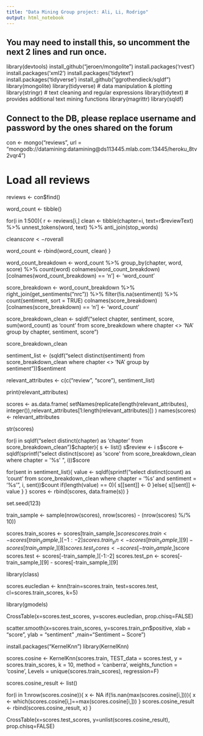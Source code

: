 ```yaml
---
title: "Data Mining Group project: Ali, Li, Rodrigo"
output: html_notebook
---
```

## You may need to install this, so uncomment the next 2 lines and run once.
library(devtools)
install_github("jeroen/mongolite")
install.packages('rvest')
install.packages('xml2')
install.packages('tidytext')
install.packages('tidyverse')
install_github("ggrothendieck/sqldf")
library(mongolite)
library(tidyverse)      # data manipulation & plotting
library(stringr)        # text cleaning and regular expressions
library(tidytext)       # provides additional text mining functions
library(magrittr)
library(sqldf)

## Connect to the DB, please replace username and password by the ones shared on the forum
con <- mongo("reviews", url = "mongodb://datamining:datamining@ds113445.mlab.com:13445/heroku_8tv2vqr4")

# Load all reviews
reviews <- con$find()

word_count <- tibble()

for(i in 1:500){
  r <- reviews[i,]
  clean <- tibble(chapter=i, text=r$reviewText) %>%
    unnest_tokens(word, text) %>%
    anti_join(stop_words)
    
  clean$score <- r$overall

  word_count <- rbind(word_count, clean)
}

word_count_breakdown <- word_count %>% group_by(chapter, word, score) %>% count(word)
colnames(word_count_breakdown)[colnames(word_count_breakdown) == 'n'] <- 'word_count'

score_breakdown <- word_count_breakdown %>%
  right_join(get_sentiments("nrc")) %>%
  filter(!is.na(sentiment)) %>%
  count(sentiment, sort = TRUE)
colnames(score_breakdown)[colnames(score_breakdown) == 'n'] <- 'word_count'

score_breakdown_clean <- sqldf("select chapter, sentiment, score, sum(word_count) as 'count' from score_breakdown where chapter <> 'NA' group by chapter, sentiment, score")

score_breakdown_clean

sentiment_list <- (sqldf("select distinct(sentiment) from score_breakdown_clean where chapter <> 'NA' group by sentiment"))$sentiment

relevant_attributes <- c(c("review", "score"), sentiment_list)

print(relevant_attributes)

scores <- as.data.frame(
  setNames(replicate(length(relevant_attributes), integer()),relevant_attributes[1:length(relevant_attributes)])
)
names(scores) <- relevant_attributes

str(scores)

for(i in sqldf("select distinct(chapter) as 'chapter' from score_breakdown_clean")$chapter){
  s <- list()
  s$review <- i
  s$score <- sqldf(sprintf("select distinct(score) as 'score' from score_breakdown_clean where chapter = '%s' ", i))$score
  
  for(sent in sentiment_list){
    value <- sqldf(sprintf("select distinct(count) as 'count' from score_breakdown_clean where chapter = '%s' and sentiment = '%s' ", i, sent))$count
    if(length(value) == 0){
      s[[sent]] <- 0
    }else{
      s[[sent]] <- value
    }
  }
  scores <- rbind(scores, data.frame(s))
}

set.seed(123)

train_sample <- sample(nrow(scores), nrow(scores) - (nrow(scores) %/% 10))

scores.train_scores <- scores[train_sample,]$score
scores.train <- scores[train_sample,][-1:-2]
scores.train_pn <- scores[train_sample,][9] - scores[train_sample,][8]
scores.test_scores <- scores[-train_sample,]$score
scores.test <- scores[-train_sample,][-1:-2]
scores.test_pn <- scores[-train_sample,][9] - scores[-train_sample,][9]

library(class)

scores.eucledian <- knn(train=scores.train, test=scores.test, cl=scores.train_scores, k=5)

library(gmodels)

CrossTable(x=scores.test_scores, y=scores.eucledian, prop.chisq=FALSE)

scatter.smooth(x=scores.train_scores, y=scores.train_pn$positive, xlab = "score", ylab = "sentiment" ,main="Sentiment ~ Score")

install.packages("KernelKnn")
library(KernelKnn)

scores.cosine <- KernelKnn(scores.train, TEST_data = scores.test, y = scores.train_scores, k = 10, method = 'canberra', weights_function = 'cosine', Levels = unique(scores.train_scores), regression=F)

scores.cosine_result <- list()

for(i in 1:nrow(scores.cosine)){
  x <- NA
  if(!is.nan(max(scores.cosine[i,]))){
    x <- which(scores.cosine[i,]==max(scores.cosine[i,]))
  }
  scores.cosine_result <- rbind(scores.cosine_result, x)
}

CrossTable(x=scores.test_scores, y=unlist(scores.cosine_result), prop.chisq=FALSE)